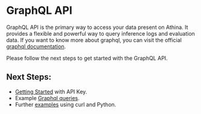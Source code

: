 # GraphQL API

GraphQL API is the primary way to access your data present on Athina. It provides a flexible and powerful way to query inference logs and evaluation data.
If you want to know more about graphql, you can visit the official [graphql documentation](https://graphql.org/learn/).

Please follow the next steps to get started with the GraphQL API.

## Next Steps:

- [Getting Started](/graphql_api/gettting_started) with API Key.
- Example [Graphql queries](/graphql_api/sample_gql_queries).
- Further [examples](/graphql_api/curl_and_python_examples) using curl and Python.